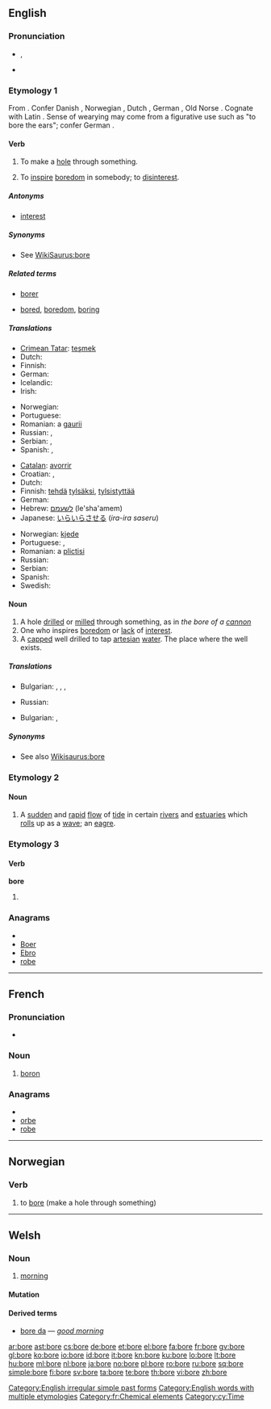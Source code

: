 {{wikipedia}}
{{also|borë}}
==English==

===Pronunciation===
* {{IPA|/bɔː(ɹ)/}}, {{SAMPA|/bO:(r)/}}
*: {{audio|en-us-bore.ogg|Audio (US)}}
*: {{rhymes|ɔː(r)}}
* {{homophones|boar|boor}}

===Etymology 1===
From {{etyl|ang}} {{term|borian||to pierce|lang=ang}}. Confer Danish {{term|bore|lang=da}}, Norwegian {{term|bore|lang=no}}, Dutch {{term|boren|lang=nl}}, German {{term|bohren|lang=de}}, Old Norse {{term|bora|lang=non}}. Cognate with Latin {{term|forare||to bore, to pierce|lang=la}}. Sense of wearying may come from a figurative use such as "to bore the ears"; confer German {{term|drillen|lang=de}}.

====Verb====
{{en-verb|bor|ing}}

# {{transitive}} To make a [[hole]] through something.
# {{transitive}} To [[inspire]] [[boredom]] in somebody; to [[disinterest]].

=====Antonyms=====
* [[interest]]

=====Synonyms=====
* See [[WikiSaurus:bore]]

=====Related terms=====
* {{sense|to make a hole}} [[borer]]
* {{sense|to inspire boredom}} [[bored]], [[boredom]], [[boring]]

=====Translations=====
{{trans-top|to make a hole}}
* [[Crimean Tatar]]: [[teşmek]]
* Dutch: {{t+|nl|boren}}
* Finnish: {{t-|fi|porata}}
* German: {{t+|de|bohren}}
* Icelandic: {{t+|is|bora}}
* Irish: {{t-|ga|toll|xs=Irish}}
{{trans-mid}}
* Norwegian: {{t+|no|bore}}
* Portuguese: {{t+|pt|cavar}}
* Romanian: a [[gaurii]]
* Russian: {{t+|ru|сверлить|tr=sverlít’}}, {{t|ru|буравить|tr=burávit’}}
* Serbian: {{t|sr|бушити|sc=Cyrl}},  {{t|sr|сврдлати|sc=Cyrl}}
* Spanish: {{t+|es|perforar}}, {{t|es|horadar}}
{{trans-bottom}}

{{trans-top|to inspire boredom}}
* [[Catalan]]: [[avorrir]]
* Croatian: {{t-|hr|dosaditi|alt=dosáditi}} {{pf}}, {{t-|hr|dosađivati|alt=dosađívati}} {{impf}}
* Dutch: {{t-|nl|vervelen}}
* Finnish: [[tehdä]] [[tylsä]]ksi, [[tylsistyttää]]
* German: {{t-|de|langweilen}}
* Hebrew: [[לשעמם]] (le'sha'amem)
* Japanese: [[いらいらさせる]] (''ira-ira saseru'')
{{trans-mid}}
* Norwegian: [[kjede]]
* Portuguese: {{t+|pt|chatear}}, {{t+|pt|aborrecer}}
* Romanian: a [[plictisi]]
* Russian: {{t|ru|надоедать|tr=nadojedát’}}
* Serbian: {{t|sr|досађивати|sc=Cyrl}}
* Spanish: {{t+|es|aburrir}}
* Swedish: {{t|sv|tråka ut}}
{{trans-bottom}}

====Noun====
{{en-noun}}

# A hole [[drill]]ed or [[mill]]ed through something, as in ''the bore of a [[cannon]]''
# One who inspires [[boredom]] or [[lack]] of [[interest]].
# A [[cap]]ped well drilled to tap [[artesian]] [[water]].  The place where the well exists.

=====Translations=====
{{trans-top|A hole [[drill]]ed or [[mill]]ed through something}}
* Bulgarian: ,  {{t+|bg|отвор|m}},  {{t|bg|дупка|f}},  {{t|bg|вътрешен диаметър}}
{{trans-mid}}
* Russian: {{t+|ru|отверстие}}
{{trans-bottom}}

{{trans-top|One who inspires [[boredom]]}}
* Bulgarian: ,  {{t|bg|досаден човек}}
{{trans-mid}}
{{trans-bottom}}

=====Synonyms=====
* See also [[Wikisaurus:bore]]

===Etymology 2===

====Noun====
{{en-noun}}

# A [[sudden]] and [[rapid]] [[flow]] of [[tide]] in certain [[river]]s and [[estuaries]] which [[roll]]s up as a [[wave]]; an [[eagre]].

===Etymology 3===

====Verb====
'''bore'''

# {{simple past of|[[bear]]}}

===Anagrams===
* {{alphagram|beor}}
* [[Boer#English|Boer]]
* [[Ebro#English|Ebro]]
* [[robe#English|robe]]


[[Category:English irregular simple past forms]]
[[Category:English words with multiple etymologies]]

----

==French==
{{wikipedia|lang=fr}}

===Pronunciation===
* {{IPA|lang=fr|/bɔʁ/ }}

===Noun===
{{fr-noun-unc|m}}

# [[boron]]

===Anagrams===
* {{alphagram|beor}}
* [[orbe#French|orbe]]
* [[robe#French|robe]]


[[Category:fr:Chemical elements]]

----

==Norwegian==

===Verb===
{{no-verb-1|bor}}

# to [[bore]] (make a hole through something)

----

==Welsh==

===Noun===
{{cy-noun|m|boreau}}

# [[morning]]

====Mutation====
{{cy-mut-b|ore}}

====Derived terms====
* [[bore da]] — ''[[good morning]]''

[[Category:cy:Time]]

[[ar:bore]]
[[ast:bore]]
[[cs:bore]]
[[de:bore]]
[[et:bore]]
[[el:bore]]
[[fa:bore]]
[[fr:bore]]
[[gv:bore]]
[[gl:bore]]
[[ko:bore]]
[[io:bore]]
[[id:bore]]
[[it:bore]]
[[kn:bore]]
[[ku:bore]]
[[lo:bore]]
[[lt:bore]]
[[hu:bore]]
[[ml:bore]]
[[nl:bore]]
[[ja:bore]]
[[no:bore]]
[[pl:bore]]
[[ro:bore]]
[[ru:bore]]
[[sq:bore]]
[[simple:bore]]
[[fi:bore]]
[[sv:bore]]
[[ta:bore]]
[[te:bore]]
[[th:bore]]
[[vi:bore]]
[[zh:bore]]